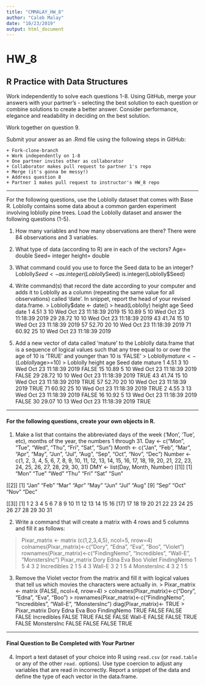 ```yaml
---
title: "CMMALAY_HW_8"
author: "Caleb Malay"
date: "10/23/2019"
output: html_document
---
```


# HW_8
## R Practice with Data Structures

Work independently to solve each questions 1-8. Using GitHub, merge your answers with your partner's - selecting the best solution to each question or combine solutions to create a better answer.  Consider performance, elegance and readability in deciding on the best solution.

Work together on question 9.

Submit your answer as an .Rmd file using the following steps in GitHub:  

    + Fork-clone-branch 
    + Work independently on 1-8  
    + One partner invites other as collaborator  
    + Collaborator makes pull request to partner 1's repo  
    + Merge (it's gonna be messy!)  
    + Address question 8 
    + Partner 1 makes pull request to instructor's HW_8 repo  

***
For the following questions, use the Loblolly dataset that comes with Base R. Loblolly contains some data about a common garden experiment involving loblolly pine trees. Load the Loblolly dataset and answer the following questions (1-5).

1.  How many variables and how many observations are there?
    There were 84 observations and 3 variables.

2.  What type of data (according to R) are in each of the vectors?
    Age= double  Seed= integer   height= double

3.  What command could you use to force the Seed data to be an integer?
    Loblolly$Seed <- as.integer(Loblolly$Seed)
    is.integer(Loblolly$Seed)

4.  Write command(s) that record the date according to your computer and
    adds it to Loblolly as a column (repeating the same value for all
    observations) called ‘date’. In snippet, report the head of your
    revised data.frame.
    > Loblolly$date <- date()
    > head(Loblolly)
       height age Seed                     date
1    4.51   3   10 Wed Oct 23 11:18:39 2019
15  10.89   5   10 Wed Oct 23 11:18:39 2019
29  28.72  10   10 Wed Oct 23 11:18:39 2019
43  41.74  15   10 Wed Oct 23 11:18:39 2019
57  52.70  20   10 Wed Oct 23 11:18:39 2019
71  60.92  25   10 Wed Oct 23 11:18:39 2019

5.  Add a new vector of data called ‘mature’ to the Loblolly data.frame
    that is a sequence of logical values such that any tree equal to or
    over the age of 10 is ‘TRUE’ and younger than 10 is ‘FALSE’
    > Loblolly$mature <- (Loblolly$age>=10)
    > Loblolly
     height age Seed                     date mature
1    4.51   3   10 Wed Oct 23 11:18:39 2019  FALSE
15  10.89   5   10 Wed Oct 23 11:18:39 2019  FALSE
29  28.72  10   10 Wed Oct 23 11:18:39 2019   TRUE
43  41.74  15   10 Wed Oct 23 11:18:39 2019   TRUE
57  52.70  20   10 Wed Oct 23 11:18:39 2019   TRUE
71  60.92  25   10 Wed Oct 23 11:18:39 2019   TRUE
2    4.55   3   13 Wed Oct 23 11:18:39 2019  FALSE
16  10.92   5   13 Wed Oct 23 11:18:39 2019  FALSE
30  29.07  10   13 Wed Oct 23 11:18:39 2019   TRUE

------------------------------------------------------------------------
#### For the following questions, create your own objects in R.

1.  Make a list that contains the abbreviated days of the week (‘Mon’,
    ‘Tue’, etc), months of the year, the numbers 1 through 31.
    Day <- c("Mon", "Tue", "Wed", "Thu", "Fri", "Sat", "Sun")
    Month <- c("Jan", "Feb", "Mar", "Apr", "May", "Jun", "Jul", "Aug", "Sep", "Oct", "Nov", "Dec")
    Number <- c(1, 2, 3, 4, 5, 6, 7, 8, 9, 10, 11, 12, 13, 14, 15, 16, 17, 18, 19, 20, 21, 22, 23, 24, 25, 26, 27, 28, 29, 30, 31)
    DMY <- list(Day, Month, Number)
    [[1]]
[1] "Mon" "Tue" "Wed" "Thu" "Fri" "Sat" "Sun"

[[2]]
 [1] "Jan" "Feb" "Mar" "Apr" "May" "Jun" "Jul" "Aug"
 [9] "Sep" "Oct" "Nov" "Dec"

[[3]]
 [1]  1  2  3  4  5  6  7  8  9 10 11 12 13 14 15 16
[17] 17 18 19 20 21 22 23 24 25 26 27 28 29 30 31

   

2.  Write a command that will create a matrix with 4 rows and 5 columns
    and fill it as follows:

> Pixar_matrix <- matrix (c(1,2,3,4,5), ncol=5, nrow=4)
> colnames(Pixar_matrix)<-c("Dory", "Edna", "Eva", "Boo", "Violet")
> rownames(Pixar_matrix)<-c("FindingNemo", "Incredibles", "Wall-E", "MonstersInc")
> Pixar_matrix
            Dory Edna Eva Boo Violet
FindingNemo    1    5   4   3      2
Incredibles    2    1   5   4      3
Wall-E         3    2   1   5      4
MonstersInc    4    3   2   1      5

3. Remove the Violet vector from the matrix and fill it with logical values that tell us which movies the characters were actually in.
> Pixar_matrix <- matrix (FALSE, ncol=4, nrow=4)
> colnames(Pixar_matrix)<-c("Dory", "Edna", "Eva", "Boo")
> rownames(Pixar_matrix)<-c("FindingNemo", "Incredibles", "Wall-E", "MonstersInc")
diag(Pixar_matrix)<- TRUE
> Pixar_matrix
             Dory  Edna   Eva   Boo
FindingNemo  TRUE FALSE FALSE FALSE
Incredibles FALSE  TRUE FALSE FALSE
Wall-E      FALSE FALSE  TRUE FALSE
MonstersInc FALSE FALSE FALSE  TRUE


    
***
#### Final Question to Be Completed with Your Partner
4. Import a text dataset of your choice into R using `read.csv` (or `read.table` or any of the other `read.` options). Use type coercion to adjust any variables that are read in incorrectly.  Report a snippet of the data and define the type of each vector in the data.frame.
